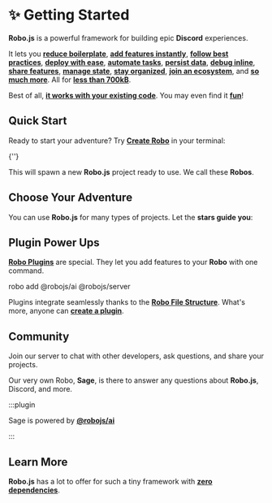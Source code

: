 
# ✨ Getting Started

**Robo.js** is a powerful framework for building epic **Discord** experiences.

It lets you **[reduce boilerplate](./robojs/files)**, **[add features instantly](./plugins/overview)**, **[follow best practices](/discord-bots/sage)**, **[deploy with ease](./hosting/overview)**, **[automate tasks](./discord-activities/tunnels)**, **[persist data](./robojs/flashcore)**, **[debug inline](./discord-bots/debug)**, **[share features](./plugins/create)**, **[manage state](./robojs/state)**, **[stay organized](./robojs/modules)**, **[join an ecosystem](./plugins/directory)**, and **[so much more](./robojs/overview)**. All for **[less than 700kB](https://packagephobia.com/result?p=robo.js)**.

Best of all, **[it works with your existing code](./discord-bots/migrate)**. You may even find it **[fun](./discord-activities/games)**!

## Quick Start

Ready to start your adventure? Try **[Create Robo](./cli/create-robo)** in your terminal:

<Terminal create>{'<projectName>'}</Terminal>

This will spawn a new **Robo.js** project ready to use. We call these **Robos**.

## Choose Your Adventure

You can use **Robo.js** for many types of projects. Let the **stars guide you**:

<CardContainer>
	<Card
		href="./discord-activities/getting-started"
		title="✨ Discord Activities"
		description="Getting Started with Discord Activities."
	/>
	<Card
		href="./discord-bots/getting-started"
		title="✨ Discord Bots"
		description="Getting Started with Discord Bots."
	/>
</CardContainer>

## Plugin Power Ups

**[Robo Plugins](./plugins/overview)** are special. They let you add features to your **Robo** with one command.

<Terminal execute>robo add @robojs/ai @robojs/server</Terminal>

Plugins integrate seamlessly thanks to the **[Robo File Structure](./robojs/files)**. What's more, anyone can **[create a plugin](./plugins/create)**.

<CardContainer>
	<Card href="./plugins/overview" title="🔌 Robo Plugins" description="Add features to your Robo seamlessly." />
	<Card href="./plugins/directory" title="🗃️ Plugin Directory" description="Browse plugins for your Robo." />
</CardContainer>

## Community

Join our server to chat with other developers, ask questions, and share your projects.

<CardContainer>
	<Card href="https://roboplay.dev/discord" title="✨ Discord Server" description="Join our Discord community!" />
</CardContainer>

Our very own Robo, **Sage**, is there to answer any questions about **Robo.js**, Discord, and more.

:::plugin

Sage is powered by **[@robojs/ai](./plugins/ai)**

:::

## Learn More

**Robo.js** has a lot to offer for such a tiny framework with **[zero dependencies](https://packagephobia.com/result?p=robo.js)**.

<CardContainer>
	<Card href="./robojs/overview" title="🌟 Core Package" description="See what makes Robo.js awesome." />
	<Card href="./hosting/overview" title="🚀 Hosting" description="Deploy your project to stay online 24/7." />
	<Card href="./templates/overview" title="🔗 Templates" description="Kickstart your project with a template." />
	<Card
		href="https://dev.to/waveplay"
		title="🔗 Tutorials"
		description="Learn how to build awesome stuff with Robo.js."
	/>
</CardContainer>
